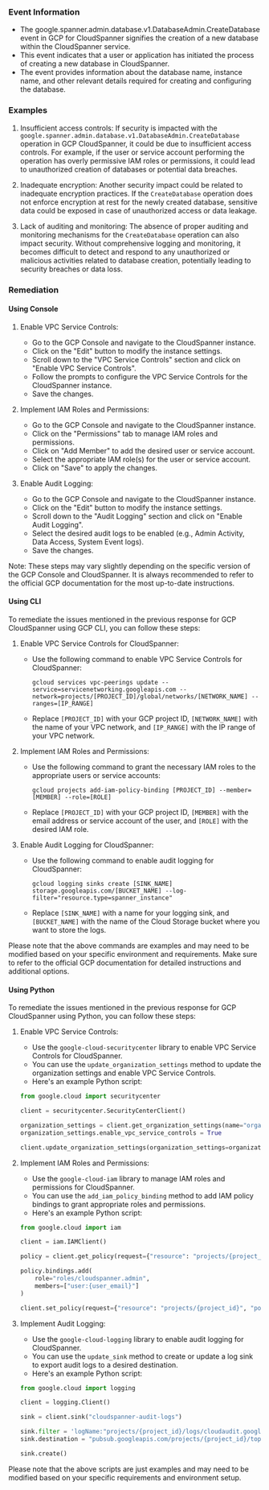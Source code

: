 
### Event Information

- The google.spanner.admin.database.v1.DatabaseAdmin.CreateDatabase event in GCP for CloudSpanner signifies the creation of a new database within the CloudSpanner service.
- This event indicates that a user or application has initiated the process of creating a new database in CloudSpanner.
- The event provides information about the database name, instance name, and other relevant details required for creating and configuring the database.


### Examples

1. Insufficient access controls: If security is impacted with the `google.spanner.admin.database.v1.DatabaseAdmin.CreateDatabase` operation in GCP CloudSpanner, it could be due to insufficient access controls. For example, if the user or service account performing the operation has overly permissive IAM roles or permissions, it could lead to unauthorized creation of databases or potential data breaches.

2. Inadequate encryption: Another security impact could be related to inadequate encryption practices. If the `CreateDatabase` operation does not enforce encryption at rest for the newly created database, sensitive data could be exposed in case of unauthorized access or data leakage.

3. Lack of auditing and monitoring: The absence of proper auditing and monitoring mechanisms for the `CreateDatabase` operation can also impact security. Without comprehensive logging and monitoring, it becomes difficult to detect and respond to any unauthorized or malicious activities related to database creation, potentially leading to security breaches or data loss.

### Remediation

#### Using Console

1. Enable VPC Service Controls:
   - Go to the GCP Console and navigate to the CloudSpanner instance.
   - Click on the "Edit" button to modify the instance settings.
   - Scroll down to the "VPC Service Controls" section and click on "Enable VPC Service Controls".
   - Follow the prompts to configure the VPC Service Controls for the CloudSpanner instance.
   - Save the changes.

2. Implement IAM Roles and Permissions:
   - Go to the GCP Console and navigate to the CloudSpanner instance.
   - Click on the "Permissions" tab to manage IAM roles and permissions.
   - Click on "Add Member" to add the desired user or service account.
   - Select the appropriate IAM role(s) for the user or service account.
   - Click on "Save" to apply the changes.

3. Enable Audit Logging:
   - Go to the GCP Console and navigate to the CloudSpanner instance.
   - Click on the "Edit" button to modify the instance settings.
   - Scroll down to the "Audit Logging" section and click on "Enable Audit Logging".
   - Select the desired audit logs to be enabled (e.g., Admin Activity, Data Access, System Event logs).
   - Save the changes.

Note: These steps may vary slightly depending on the specific version of the GCP Console and CloudSpanner. It is always recommended to refer to the official GCP documentation for the most up-to-date instructions.

#### Using CLI

To remediate the issues mentioned in the previous response for GCP CloudSpanner using GCP CLI, you can follow these steps:

1. Enable VPC Service Controls for CloudSpanner:
   - Use the following command to enable VPC Service Controls for CloudSpanner:
     ```
     gcloud services vpc-peerings update --service=servicenetworking.googleapis.com --network=projects/[PROJECT_ID]/global/networks/[NETWORK_NAME] --ranges=[IP_RANGE]
     ```
   - Replace `[PROJECT_ID]` with your GCP project ID, `[NETWORK_NAME]` with the name of your VPC network, and `[IP_RANGE]` with the IP range of your VPC network.

2. Implement IAM Roles and Permissions:
   - Use the following command to grant the necessary IAM roles to the appropriate users or service accounts:
     ```
     gcloud projects add-iam-policy-binding [PROJECT_ID] --member=[MEMBER] --role=[ROLE]
     ```
   - Replace `[PROJECT_ID]` with your GCP project ID, `[MEMBER]` with the email address or service account of the user, and `[ROLE]` with the desired IAM role.

3. Enable Audit Logging for CloudSpanner:
   - Use the following command to enable audit logging for CloudSpanner:
     ```
     gcloud logging sinks create [SINK_NAME] storage.googleapis.com/[BUCKET_NAME] --log-filter="resource.type=spanner_instance"
     ```
   - Replace `[SINK_NAME]` with a name for your logging sink, and `[BUCKET_NAME]` with the name of the Cloud Storage bucket where you want to store the logs.

Please note that the above commands are examples and may need to be modified based on your specific environment and requirements. Make sure to refer to the official GCP documentation for detailed instructions and additional options.

#### Using Python

To remediate the issues mentioned in the previous response for GCP CloudSpanner using Python, you can follow these steps:

1. Enable VPC Service Controls:
   - Use the `google-cloud-securitycenter` library to enable VPC Service Controls for CloudSpanner.
   - You can use the `update_organization_settings` method to update the organization settings and enable VPC Service Controls.
   - Here's an example Python script:

   ```python
   from google.cloud import securitycenter

   client = securitycenter.SecurityCenterClient()

   organization_settings = client.get_organization_settings(name="organizations/{organization_id}")
   organization_settings.enable_vpc_service_controls = True

   client.update_organization_settings(organization_settings=organization_settings)
   ```

2. Implement IAM Roles and Permissions:
   - Use the `google-cloud-iam` library to manage IAM roles and permissions for CloudSpanner.
   - You can use the `add_iam_policy_binding` method to add IAM policy bindings to grant appropriate roles and permissions.
   - Here's an example Python script:

   ```python
   from google.cloud import iam

   client = iam.IAMClient()

   policy = client.get_policy(request={"resource": "projects/{project_id}"})

   policy.bindings.add(
       role="roles/cloudspanner.admin",
       members=["user:{user_email}"]
   )

   client.set_policy(request={"resource": "projects/{project_id}", "policy": policy})
   ```

3. Implement Audit Logging:
   - Use the `google-cloud-logging` library to enable audit logging for CloudSpanner.
   - You can use the `update_sink` method to create or update a log sink to export audit logs to a desired destination.
   - Here's an example Python script:

   ```python
   from google.cloud import logging

   client = logging.Client()

   sink = client.sink("cloudspanner-audit-logs")

   sink.filter = 'logName:"projects/{project_id}/logs/cloudaudit.googleapis.com%2Factivity"'
   sink.destination = "pubsub.googleapis.com/projects/{project_id}/topics/{topic_id}"

   sink.create()
   ```

Please note that the above scripts are just examples and may need to be modified based on your specific requirements and environment setup.

